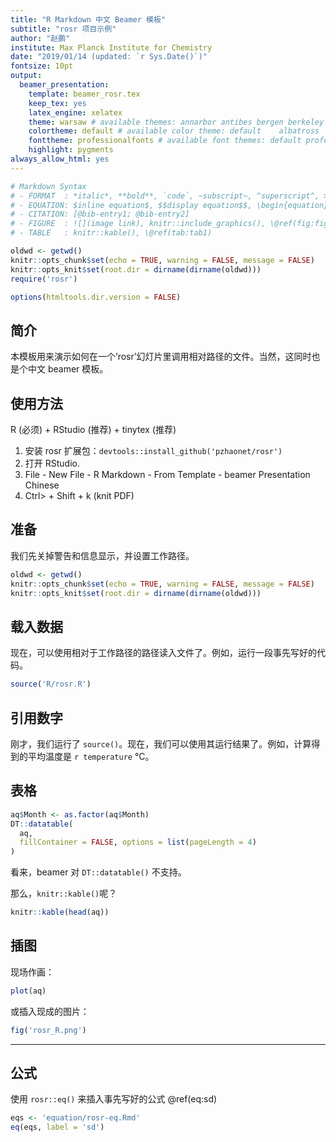 ```yaml
---
title: "R Markdown 中文 Beamer 模板"
subtitle: "rosr 项目示例"
author: "赵鹏"
institute: Max Planck Institute for Chemistry
date: "2019/01/14 (updated: `r Sys.Date()`)"
fontsize: 10pt
output: 
  beamer_presentation: 
    template: beamer_rosr.tex
    keep_tex: yes
    latex_engine: xelatex
    theme: warsaw # available themes: annarbor antibes bergen berkeley berlin boadilla boxes cambridgeus copenhagen darmstadt default dresden frankfurt goettingen hannover ilmenau juanlespins luebeck madrid malmoe marburg montpellier paloalto pittsburgh rochester singapore szeged warsaw (see <https://hartwork.org/beamer-theme-matrix>) 
    colortheme: default # available color theme: default	albatross	beaver	beetle	crane	dolphin	dove	fly	lily	orchid	rose	seagull	seahorse	whale	wolverine.
    fonttheme: professionalfonts # available font themes: default professionalfonts serif structurebold structureitalicserif structuresmallcapsserif (see <http://deic.uab.es/~iblanes/beamer_gallery/index_by_font.html>)
    highlight: pygments
always_allow_html: yes
---
```


```r
# Markdown Syntax
# - FORMAT  : *italic*, **bold**, `code`, ~subscript~, ^superscript^, > quote, ^[footnote] # - [](hyperlink)
# - EQUATION: $inline equation$, $$display equation$$, \begin{equation} (\#eq:eq-label)\end(equation), \@ref(eq:eq-label)
# - CITATION: [@bib-entry1; @bib-entry2]
# - FIGURE  : ![](image link), knitr::include_graphics(), \@ref(fig:fig1)
# - TABLE   : knitr::kable(), \@ref(tab:tab1)
```

```r
oldwd <- getwd()
knitr::opts_chunk$set(echo = TRUE, warning = FALSE, message = FALSE) 
knitr::opts_knit$set(root.dir = dirname(dirname(oldwd)))
require('rosr')
```

```r
options(htmltools.dir.version = FALSE)
```

## 简介

本模板用来演示如何在一个'rosr'幻灯片里调用相对路径的文件。当然，这同时也是个中文 beamer 模板。

## 使用方法

R (必须) + RStudio (推荐) + tinytex (推荐)

1. 安装 rosr 扩展包：`devtools::install_github('pzhaonet/rosr')`
2. 打开 RStudio.
3. File - New File - R Markdown - From Template - beamer Presentation Chinese
4. Ctrl> + Shift + k (knit PDF)



## 准备

我们先关掉警告和信息显示，并设置工作路径。

```R
oldwd <- getwd()
knitr::opts_chunk$set(echo = TRUE, warning = FALSE, message = FALSE) 
knitr::opts_knit$set(root.dir = dirname(dirname(oldwd)))
```

## 载入数据

现在，可以使用相对于工作路径的路径读入文件了。例如，运行一段事先写好的代码。

```r
source('R/rosr.R')
```

## 引用数字

刚才，我们运行了 `source()`。现在，我们可以使用其运行结果了。例如，计算得到的平均温度是 `r temperature` °C。


## 表格

```r
aq$Month <- as.factor(aq$Month)
DT::datatable(
  aq, 
  fillContainer = FALSE, options = list(pageLength = 4)
)
```

看来，beamer 对 `DT::datatable()` 不支持。

那么，`knitr::kable()`呢？

```r
knitr::kable(head(aq))
```

## 插图

现场作画：

```r
plot(aq)
```

或插入现成的图片：

```r
fig('rosr_R.png')
```

---

## 公式

使用 `rosr::eq()` 来插入事先写好的公式 \@ref(eq:sd)

```r
eqs <- 'equation/rosr-eq.Rmd'
eq(eqs, label = 'sd')
```

